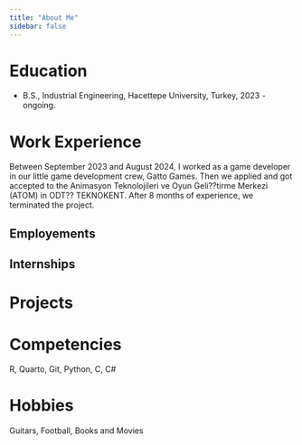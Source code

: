 ```yaml
---
title: "About Me"
sidebar: false 
---
```


# Education

-   B.S., Industrial Engineering, Hacettepe University, Turkey, 2023 - ongoing.

# Work Experience

Between September 2023 and August 2024, I worked as a game developer in our little game development crew, Gatto Games. Then we applied and got accepted to the Animasyon Teknolojileri ve Oyun Geli??tirme Merkezi (ATOM) in ODT?? TEKNOKENT. After 8 months of experience, we terminated the project.

## Employements

## Internships

# Projects

# Competencies

R, Quarto, Git, Python, C, C#

# Hobbies

Guitars, Football, Books and Movies
